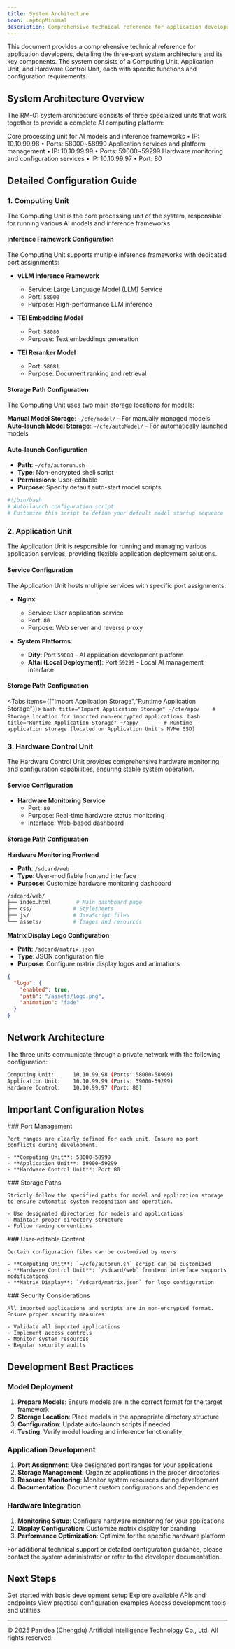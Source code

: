 ```yaml
---
title: System Architecture
icon: LaptopMinimal
description: Comprehensive technical reference for application developers detailing the three-part system architecture and configuration requirements
---
```



<Callout>
  This document provides a comprehensive technical reference for application developers, detailing the three-part system architecture and its key components. The system consists of a Computing Unit, Application Unit, and Hardware Control Unit, each with specific functions and configuration requirements.
</Callout>

## System Architecture Overview

The RM-01 system architecture consists of three specialized units that work together to provide a complete AI computing platform:

<Cards>
  <Card title="🧠 Computing Unit">
    Core processing unit for AI models and inference frameworks • IP: 10.10.99.98 • Ports: 58000~58999
  </Card>
  <Card title="🖥️ Application Unit">
    Application services and platform management • IP: 10.10.99.99 • Ports: 59000~59299
  </Card>
  <Card title="🔒 Hardware Control Unit">
    Hardware monitoring and configuration services • IP: 10.10.99.97 • Port: 80
  </Card>
</Cards>

## Detailed Configuration Guide

### 1. Computing Unit

<Callout title="Computing Unit">
  The Computing Unit is the core processing unit of the system, responsible for running various AI models and inference frameworks.
</Callout>

#### Inference Framework Configuration

The Computing Unit supports multiple inference frameworks with dedicated port assignments:

- **vLLM Inference Framework**
  - Service: Large Language Model (LLM) Service
  - Port: `58000`
  - Purpose: High-performance LLM inference

- **TEI Embedding Model**
  - Port: `58080`
  - Purpose: Text embeddings generation

- **TEI Reranker Model**
  - Port: `58081`
  - Purpose: Document ranking and retrieval

#### Storage Path Configuration

The Computing Unit uses two main storage locations for models:

**Manual Model Storage**: `~/cfe/model/` - For manually managed models
**Auto-launch Model Storage**: `~/cfe/autoModel/` - For automatically launched models

<Files>
  <Folder name="cfe" defaultOpen>
    <Folder name="model" defaultOpen>
      <File name="llm/" />
      <File name="embedding/" />
      <File name="reranker/" />
    </Folder>
    <Folder name="autoModel">
      <File name="llm/" />
      <File name="embedding/" />
      <File name="reranker/" />
    </Folder>
  </Folder>
</Files>

#### Auto-launch Configuration

- **Path**: `~/cfe/autorun.sh`
- **Type**: Non-encrypted shell script
- **Permissions**: User-editable
- **Purpose**: Specify default auto-start model scripts

```bash title="~/cfe/autorun.sh"
#!/bin/bash
# Auto-launch configuration script
# Customize this script to define your default model startup sequence
```

### 2. Application Unit

<Callout title="Application Unit">
  The Application Unit is responsible for running and managing various application services, providing flexible application deployment solutions.
</Callout>

#### Service Configuration

The Application Unit hosts multiple services with specific port assignments:

- **Nginx**
  - Service: User application service
  - Port: `80`
  - Purpose: Web server and reverse proxy

- **System Platforms**:
  - **Dify**: Port `59080` - AI application development platform
  - **Altai (Local Deployment)**: Port `59299` - Local AI management interface

#### Storage Path Configuration

<Tabs items={["Import Application Storage","Runtime Application Storage"]}>
  <Tab value="Import Application Storage">
    ```bash title="Import Application Storage"
    ~/cfe/app/    # Storage location for imported non-encrypted applications
    ```
  </Tab>
  <Tab value="Runtime Application Storage">
    ```bash title="Runtime Application Storage"
    ~/app/        # Runtime application storage (located on Application Unit's NVMe SSD)
    ```
  </Tab>
</Tabs>

### 3. Hardware Control Unit

<Callout title="Hardware Control Unit">
  The Hardware Control Unit provides comprehensive hardware monitoring and configuration capabilities, ensuring stable system operation.
</Callout>

#### Service Configuration

- **Hardware Monitoring Service**
  - Port: `80`
  - Purpose: Real-time hardware status monitoring
  - Interface: Web-based dashboard

#### Storage Path Configuration

**Hardware Monitoring Frontend**
- **Path**: `/sdcard/web`
- **Type**: User-modifiable frontend interface
- **Purpose**: Customize hardware monitoring dashboard

```bash title="Hardware Monitoring Frontend"
/sdcard/web/
├── index.html        # Main dashboard page
├── css/             # Stylesheets
├── js/              # JavaScript files
└── assets/          # Images and resources
```

**Matrix Display Logo Configuration**
- **Path**: `/sdcard/matrix.json`
- **Type**: JSON configuration file
- **Purpose**: Configure matrix display logos and animations

```json title="/sdcard/matrix.json"
{
  "logo": {
    "enabled": true,
    "path": "/assets/logo.png",
    "animation": "fade"
  }
}
```

## Network Architecture

The three units communicate through a private network with the following configuration:

```bash title="Network Configuration"
Computing Unit:      10.10.99.98 (Ports: 58000-58999)
Application Unit:    10.10.99.99 (Ports: 59000-59299)
Hardware Control:    10.10.99.97 (Port: 80)
```

## Important Configuration Notes

<Steps>
  <Step>
    ### Port Management

    Port ranges are clearly defined for each unit. Ensure no port conflicts during development.

    - **Computing Unit**: 58000~58999
    - **Application Unit**: 59000~59299
    - **Hardware Control Unit**: Port 80
  </Step>
  <Step>
    ### Storage Paths

    Strictly follow the specified paths for model and application storage to ensure automatic system recognition and operation.

    - Use designated directories for models and applications
    - Maintain proper directory structure
    - Follow naming conventions
  </Step>
  <Step>
    ### User-editable Content

    Certain configuration files can be customized by users:

    - **Computing Unit**: `~/cfe/autorun.sh` script can be customized
    - **Hardware Control Unit**: `/sdcard/web` frontend interface supports modifications
    - **Matrix Display**: `/sdcard/matrix.json` for logo configuration
  </Step>
  <Step>
    ### Security Considerations

    All imported applications and scripts are in non-encrypted format. Ensure proper security measures:

    - Validate all imported applications
    - Implement access controls
    - Monitor system resources
    - Regular security audits
  </Step>
</Steps>

## Development Best Practices

### Model Deployment

1. **Prepare Models**: Ensure models are in the correct format for the target framework
2. **Storage Location**: Place models in the appropriate directory structure
3. **Configuration**: Update auto-launch scripts if needed
4. **Testing**: Verify model loading and inference functionality

### Application Development

1. **Port Assignment**: Use designated port ranges for your applications
2. **Storage Management**: Organize applications in the proper directories
3. **Resource Monitoring**: Monitor system resources during development
4. **Documentation**: Document custom configurations and dependencies

### Hardware Integration

1. **Monitoring Setup**: Configure hardware monitoring for your applications
2. **Display Configuration**: Customize matrix display for branding
3. **Performance Optimization**: Optimize for the specific hardware platform

<Callout title="Technical Support" type="warn">
  For additional technical support or detailed configuration guidance, please contact the system administrator or refer to the developer documentation.
</Callout>

## Next Steps

<Cards>
  <Card title="🚀 Quick Start Guide" href="/docs/quick-start">
    Get started with basic development setup
  </Card>
  <Card title="📚 API Documentation" href="/docs/api">
    Explore available APIs and endpoints
  </Card>
  <Card title="🔧 Configuration Examples" href="/docs/examples">
    View practical configuration examples
  </Card>
  <Card title="🛠️ Development Tools" href="/docs/tools">
    Access development tools and utilities
  </Card>
</Cards>

---

<div className="text-sm text-gray-500 mt-8">
  © 2025 Panidea (Chengdu) Artificial Intelligence Technology Co., Ltd. All rights reserved.
</div>

